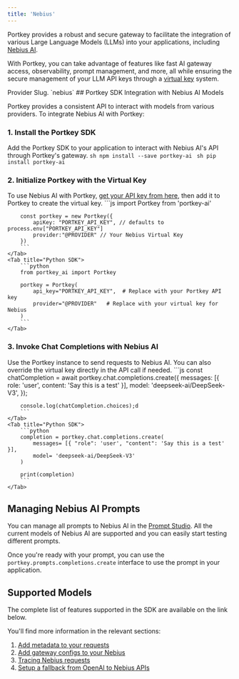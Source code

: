 ```yaml
---
title: 'Nebius'
---
```

Portkey provides a robust and secure gateway to facilitate the integration of various Large Language Models (LLMs) into your applications, including [Nebius AI](https://nebius.ai/).

With Portkey, you can take advantage of features like fast AI gateway access, observability, prompt management, and more, all while ensuring the secure management of your LLM API keys through a [virtual key](/product/ai-gateway/virtual-keys) system.

<Note>
Provider Slug.   `nebius`
</Note>
## Portkey SDK Integration with Nebius AI Models

Portkey provides a consistent API to interact with models from various providers. To integrate Nebius AI with Portkey:

### 1\. Install the Portkey SDK

Add the Portkey SDK to your application to interact with Nebius AI's API through Portkey's gateway.
<Tabs>
    <Tab title="NodeJS">
        ```sh
        npm install --save portkey-ai
        ```
    </Tab>
    <Tab title="Python">
        ```sh
        pip install portkey-ai
        ```
    </Tab>

  </Tabs>




### 2\. Initialize Portkey with the Virtual Key

To use Nebius AI with Portkey, [get your API key from here](https://studio.nebius.com/settings/api-keys), then add it to Portkey to create the virtual key.
<Tabs>
    <Tab title="NodeJS SDK">
        ```js
        import Portkey from 'portkey-ai'

        const portkey = new Portkey({
            apiKey: "PORTKEY_API_KEY", // defaults to process.env["PORTKEY_API_KEY"]
            provider:"@PROVIDER" // Your Nebius Virtual Key
        })
        ```
    </Tab>
    <Tab title="Python SDK">
        ```python
        from portkey_ai import Portkey

        portkey = Portkey(
            api_key="PORTKEY_API_KEY",  # Replace with your Portkey API key
            provider="@PROVIDER"   # Replace with your virtual key for Nebius
        )
        ```
    </Tab>

  </Tabs>



### 3\. Invoke Chat Completions with Nebius AI

Use the Portkey instance to send requests to Nebius AI. You can also override the virtual key directly in the API call if needed.
<Tabs>
    <Tab title="NodeJS SDK">
        ```js
        const chatCompletion = await portkey.chat.completions.create({
            messages: [{ role: 'user', content: 'Say this is a test' }],
            model: 'deepseek-ai/DeepSeek-V3',
        });

        console.log(chatCompletion.choices);d
        ```
    </Tab>
    <Tab title="Python SDK">
        ```python
        completion = portkey.chat.completions.create(
            messages= [{ "role": 'user', "content": 'Say this is a test' }],
            model= 'deepseek-ai/DeepSeek-V3'
        )

        print(completion)
        ```
    </Tab>

  </Tabs>




## Managing Nebius AI Prompts

You can manage all prompts to Nebius AI in the [Prompt Studio](/product/prompt-library). All the current models of Nebius AI are supported and you can easily start testing different prompts.

Once you're ready with your prompt, you can use the `portkey.prompts.completions.create` interface to use the prompt in your application.

## Supported Models

The complete list of features supported in the SDK are available on the link below.
<Card title="SDK" href="/api-reference/portkey-sdk-client">
</Card>

You'll find more information in the relevant sections:

1. [Add metadata to your requests](/product/observability/metadata)
2. [Add gateway configs to your Nebius](/product/ai-gateway/configs)
3. [Tracing Nebius requests](/product/observability/traces)
4. [Setup a fallback from OpenAI to Nebius APIs](/product/ai-gateway/fallbacks)
